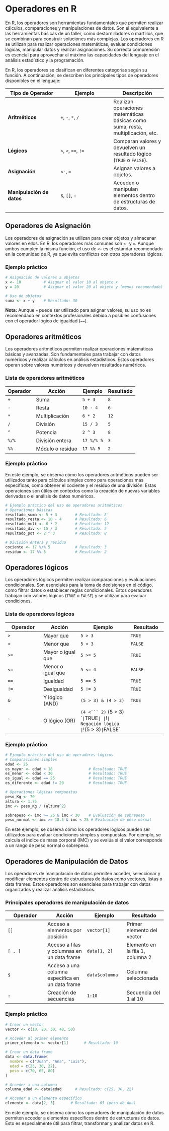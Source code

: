 # Operadores en R

En R, los operadores son herramientas fundamentales que permiten realizar cálculos, comparaciones y manipulaciones de datos. Son el equivalente a las herramientas básicas de un taller, como destornilladores o martillos, que se combinan para construir soluciones más complejas. Los operadores en R se utilizan para realizar operaciones matemáticas, evaluar condiciones lógicas, manipular datos y realizar asignaciones. Su correcta comprensión es esencial para aprovechar al máximo las capacidades del lenguaje en el análisis estadístico y la programación.

En R, los operadores se clasifican en diferentes categorías según su función. A continuación, se describen los principales tipos de operadores disponibles en el lenguaje:

| **Tipo de Operador** | **Ejemplo** | **Descripción** |
|------------------------|------------------------|------------------------|
| **Aritméticos** | `+`, `-`, `*`, `/` | Realizan operaciones matemáticas básicas como suma, resta, multiplicación, etc. |
| **Lógicos** | `>`, `<`, `==`, `!=` | Comparan valores y devuelven un resultado lógico (`TRUE` o `FALSE`). |
| **Asignación** | `<-`, `=` | Asignan valores a objetos. |
| **Manipulación de datos** | `$`, `[]`, `:` | Acceden o manipulan elementos dentro de estructuras de datos. |

## Operadores de Asignación

Los operadores de asignación se utilizan para crear objetos y almacenar valores en ellos. En R, los operadores más comunes son `<-` y `=`. Aunque ambos cumplen la misma función, el uso de `<-` es el estándar recomendado en la comunidad de R, ya que evita conflictos con otros operadores lógicos.

### Ejemplo práctico

```r
# Asignación de valores a objetos
x <- 10          # Asignar el valor 10 al objeto x
y = 20           # Asignar el valor 20 al objeto y (menos recomendado)

# Uso de objetos
suma <- x + y    # Resultado: 30
```

**Nota:** Aunque `=` puede ser utilizado para asignar valores, su uso no es recomendado en contextos profesionales debido a posibles confusiones con el operador lógico de igualdad (`==`).

## Operadores aritméticos

Los operadores aritméticos permiten realizar operaciones matemáticas básicas y avanzadas. Son fundamentales para trabajar con datos numéricos y realizar cálculos en análisis estadísticos. Estos operadores operan sobre valores numéricos y devuelven resultados numéricos.

### Lista de operadores aritméticos

| **Operador** | **Acción**       | **Ejemplo** | **Resultado** |
|--------------|------------------|-------------|---------------|
| `+`          | Suma             | `5 + 3`     | `8`           |
| `-`          | Resta            | `10 - 4`    | `6`           |
| `*`          | Multiplicación   | `6 * 2`     | `12`          |
| `/`          | División         | `15 / 3`    | `5`           |
| `^`          | Potencia         | `2 ^ 3`     | `8`           |
| `%/%`        | División entera  | `17 %/% 5`  | `3`           |
| `%%`         | Módulo o residuo | `17 %% 5`   | `2`           |

### Ejemplo práctico

En este ejemplo, se observa cómo los operadores aritméticos pueden ser utilizados tanto para cálculos simples como para operaciones más específicas, como obtener el cociente y el residuo de una división. Estas operaciones son útiles en contextos como la creación de nuevas variables derivadas o el análisis de datos numéricos.

```r
# Ejemplo práctico del uso de operadores aritméticos
# Operaciones básicas
resultado_suma <- 5 + 3        # Resultado: 8
resultado_resta <- 10 - 4      # Resultado: 6
resultado_mult <- 6 * 2        # Resultado: 12
resultado_div <- 15 / 3        # Resultado: 5
resultado_pot <- 2 ^ 3         # Resultado: 8

# División entera y residuo
cociente <- 17 %/% 5           # Resultado: 3
residuo <- 17 %% 5             # Resultado: 2
```

## Operadores lógicos

Los operadores lógicos permiten realizar comparaciones y evaluaciones condicionales. Son esenciales para la toma de decisiones en el código, como filtrar datos o establecer reglas condicionales. Estos operadores trabajan con valores lógicos (`TRUE` o `FALSE`) y se utilizan para evaluar condiciones.

### Lista de operadores lógicos

| **Operador** | **Acción** | **Ejemplo** | **Resultado** |
|----------------|-----------------|-----------------------|----------------|
| `>` | Mayor que | `5 > 3` | `TRUE` |
| `<` | Menor que | `5 < 3` | `FALSE` |
| `>=` | Mayor o igual que | `5 >= 5` | `TRUE` |
| `<=` | Menor o igual que | `5 <= 4` | `FALSE` |
| `==` | Igualdad | `5 == 5` | `TRUE` |
| `!=` | Desigualdad | `5 != 3` | `TRUE` |
| `&` | Y lógico (AND) | `(5 > 3) & (4 > 2)` | `TRUE` |
| `` ` `` | O lógico (OR) | ```` (4 <``` 2) ```` (5 \> 3) \``|`TRUE`| |`!`| Negación lógica   |`!(5 \> 3)`|`FALSE\` |  |

### Ejemplo práctico

```r
# Ejemplo práctico del uso de operadores lógicos
# Comparaciones simples
edad <- 25
es_mayor <- edad > 18                # Resultado: TRUE
es_menor <- edad < 30                # Resultado: TRUE
es_igual <- edad == 25               # Resultado: TRUE
es_diferente <- edad != 20           # Resultado: TRUE

# Operaciones lógicas compuestas
peso_Kg <- 70
altura <- 1.75
imc <- peso_Kg / (altura^2)

sobrepeso <- imc >= 25 & imc < 30    # Evaluación de sobrepeso
peso_normal <- imc >= 18.5 & imc < 25 # Evaluación de peso normal
```

En este ejemplo, se observa cómo los operadores lógicos pueden ser utilizados para evaluar condiciones simples y compuestas. Por ejemplo, se calcula el índice de masa corporal (IMC) y se evalúa si el valor corresponde a un rango de peso normal o sobrepeso.

## Operadores de Manipulación de Datos

Los operadores de manipulación de datos permiten acceder, seleccionar y modificar elementos dentro de estructuras de datos como vectores, listas o data frames. Estos operadores son esenciales para trabajar con datos organizados y realizar análisis estadísticos.

### Principales operadores de manipulación de datos

| **Operador** | **Acción** | **Ejemplo** | **Resultado** |
|------------------|------------------|------------------|------------------|
| `[]` | Acceso a elementos por posición | `vector[1]` | Primer elemento del vector |
| `[ , ]` | Acceso a filas y columnas en un data frame | `data[1, 2]` | Elemento en la fila 1, columna 2 |
| `$` | Acceso a una columna específica en un data frame | `data$columna` | Columna seleccionada |
| `:` | Creación de secuencias | `1:10` | Secuencia del 1 al 10 |

### Ejemplo práctico

```r
# Crear un vector
vector <- c(10, 20, 30, 40, 50)

# Acceder al primer elemento
primer_elemento <- vector[1]       # Resultado: 10

# Crear un data frame
data <- data.frame(
  nombre = c("Juan", "Ana", "Luis"),
  edad = c(25, 30, 22),
  peso = c(70, 65, 80)
)

# Acceder a una columna
columna_edad <- data$edad      # Resultado: c(25, 30, 22)

# Acceder a un elemento específico
elemento <- data[2, 3]       # Resultado: 65 (peso de Ana)
```

En este ejemplo, se observa cómo los operadores de manipulación de datos permiten acceder a elementos específicos dentro de estructuras de datos. Esto es especialmente útil para filtrar, transformar y analizar datos en R.
